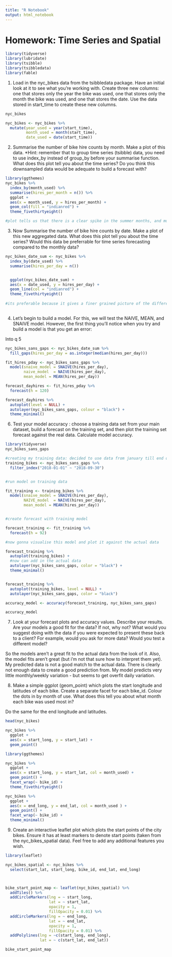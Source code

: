 ```yaml
---
title: "R Notebook"
output: html_notebook
---
```


# Homework: Time Series and Spatial 



```r
library(tidyverse)
library(lubridate)
library(tsibble)
library(tsibbledata)
library(fable)
```


1. Load in the nyc_bikes data from the tsibbledata package. Have an initial look at it to see what you’re working with. Create three new columns: one that stores only the year the bike was used, one that stores only the month the bike was used, and one that stores the date. Use the data stored in start_time to create these new columns.
```r
nyc_bikes 

nyc_bikes <- nyc_bikes %>% 
  mutate(year_used = year(start_time), 
         month_used = month(start_time), 
         date_used = date(start_time))
```



2. Summarise the number of bike hire counts by month. Make a plot of this data. *Hint: remember that to group time series (tsibble) data, you need to use index_by instead of group_by before your summarise function. What does this plot tell you about the time series? Do you think this downsampled data would be adequate to build a forecast with?

```r

library(ggthemes)
nyc_bikes %>% 
  index_by(month_used) %>% 
  summarise(hires_per_month = n()) %>%
  ggplot + 
  aes(x = month_used, y = hires_per_month) + 
  geom_col(fill = "indianred") + 
  theme_fivethirtyeight()

#plot tells us that there is a clear spike in the summer months, and much less demand for bike hire in the winter 
```

3. Now Summarise the number of bike hire counts by date. Make a plot of this new aggregated data. What does this plot tell you about the time series? Would this data be preferrable for time series forecasting compared to the monthly data?

```r

nyc_bikes_date_sum <- nyc_bikes %>% 
  index_by(date_used) %>% 
  summarise(hires_per_day = n()) 


  ggplot(nyc_bikes_date_sum) + 
  aes(x = date_used, y = hires_per_day) + 
  geom_line(col = "indianred") + 
  theme_fivethirtyeight()
  
#its preferable because it gives a finer grained picture of the differences in bike hires
  

```


4. Let’s begin to build a model. For this, we will test the NAIVE, MEAN, and SNAIVE model. However, the first thing you’ll notice when you try and build a model is that you get an error: 

Into q 5


```r
nyc_bikes_sans_gaps <- nyc_bikes_date_sum %>% 
  fill_gaps(hires_per_day = as.integer(median(hires_per_day)))

fit_hires_pday <- nyc_bikes_sans_gaps %>% 
  model(snaive_model = SNAIVE(hires_per_day), 
        naive_model  = NAIVE(hires_per_day), 
        mean_model = MEAN(hires_per_day))

forecast_dayhires <- fit_hires_pday %>% 
  forecast(h = 120)

forecast_dayhires %>% 
  autoplot(level = NULL) + 
  autolayer(nyc_bikes_sans_gaps, colour = "black") + 
  theme_minimal()
```

6. Test your model accuracy : choose a training data set from your main dataset, build a forecast on the training set, and then plot the training set forecast against the real data. Calculate model accuracy.

```r
library(tidyverse)
nyc_bikes_sans_gaps

#creating my training data: decided to use data from january till end of sep: then test it on the october - december data 
training_bikes <- nyc_bikes_sans_gaps %>% 
  filter_index("2018-01-01" ~ "2018-09-30")


#run model on training data 

fit_training <- training_bikes %>%
  model(snaive_model = SNAIVE(hires_per_day), 
        NAIVE_model  = NAIVE(hires_per_day), 
        mean_model = MEAN(hires_per_day))


#create forecast with training model 

forecast_training <- fit_training %>%
  forecast(h = 92)

#now gonna visualise this model and plot it against the actual data 

forecast_training %>% 
  autoplot(training_bikes) + 
  #now can add in the actual data 
  autolayer(nyc_bikes_sans_gaps, color = "black") +  
  theme_minimal()


forecast_training %>% 
  autoplot(training_bikes, level = NULL) + 
  autolayer(nyc_bikes_sans_gaps, color = "black")
```




```r
accuracy_model <- accuracy(forecast_training, nyc_bikes_sans_gaps)

accuracy_model
```

7. Look at your forecast plots and accuracy values. Describe your results. Are your models a good fit for the data? If not, why not? What would you suggest doing with the data if you were expected to present these back to a client? For example, would you ask for more data? Would you test a different model?



So the models aren't a great fit to the actual data from the look of it. Also, the model fits aren't great (but i'm not that sure how to interpret them yet). My predicted data is not a good match to the actual data. There is clearly not enough data to create a good prediction from. My model predicts very little monthly/weekly variation - but seems to get overfit daily variation. 








8. Make a simple ggplot (geom_point) which plots the start longitude and latitudes of each bike. Create a separate facet for each bike_id. Colour the dots in by month of use. What does this tell you about what month each bike was used most in?

Do the same for the end longitude and latitudes.



```r
head(nyc_bikes)
```

```r
nyc_bikes %>% 
  ggplot + 
  aes(x = start_long, y = start_lat) + 
  geom_point() 
```




```r

library(ggthemes)

nyc_bikes %>% 
  ggplot + 
  aes(x = start_long, y = start_lat, col = month_used) + 
  geom_point() + 
  facet_wrap(~ bike_id) + 
  theme_fivethirtyeight()

```

```r
nyc_bikes %>% 
  ggplot + 
  aes(x = end_long, y = end_lat, col = month_used ) + 
  geom_point() + 
  facet_wrap(~ bike_id) + 
  theme_minimal()
```

9. Create an interactive leaflet plot which plots the start points of the city bikes. Ensure it has at least markers to denote start points (taken from the nyc_bikes_spatial data). Feel free to add any additional features you wish.

```r

library(leaflet)

nyc_bikes_spatial <- nyc_bikes %>% 
  select(start_lat, start_long, bike_id, end_lat, end_long)



bike_start_point_map <- leaflet(nyc_bikes_spatial) %>%
  addTiles() %>%
  addCircleMarkers(lng = ~ start_long,
                   lat = ~ start_lat, 
                   opacity = 1, 
                   fillOpacity = 0.01) %>% 
  addCircleMarkers(lng = ~ end_long, 
                   lat = ~ end_lat, 
                   opacity = 1, 
                   fillOpacity = 0.01) %>%
  addPolylines(lng = ~c(start_long, end_long), 
               lat = ~ c(start_lat, end_lat))

bike_start_point_map


```









